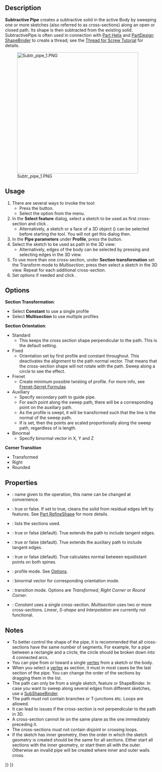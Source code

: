 <languages/>

{{Docnav
|[[PartDesign_SubtractiveLoft|Subtractive loft]]
|[[PartDesign_SubtractiveHelix|Subtractive helix]]
|[[PartDesign_Workbench|PartDesign]]
|IconL=PartDesign_SubtractiveLoft.svg
|IconR=PartDesign_SubtractiveHelix.svg
|IconC=Workbench_PartDesign.svg
}}

{{GuiCommand
|Name=PartDesign SubtractivePipe
|MenuLocation=Part Design → Create a substractive feature → Subtractive pipe
|Workbenches=[[PartDesign_Workbench|PartDesign]]
|Version=0.17
|SeeAlso=[[PartDesign_AdditivePipe|PartDesign AdditivePipe]], [[PartDesign_SubtractiveLoft|PartDesign SubtractiveLoft]]
}}

==Description==

'''Subtractive Pipe''' creates a subtractive solid in the active Body by sweeping one or more sketches (also referred to as cross-sections) along an open or closed path. Its shape is then subtracted from the existing solid. SubtractivePipe is often used in connection with [[Part_Helix|Part Helix]] and [[PartDesign_ShapeBinder|PartDesign ShapeBinder]] to create a thread; see the [[Thread_for_Screw_Tutorial|Thread for Screw Tutorial]] for details.

[[File:Subtr_pipe_1.PNG|400px]]

==Usage==

# There are several ways to invoke the tool:
#* Press the {{Button|[[Image:PartDesign_SubtractivePipe.svg|16px]] [[PartDesign_SubtractivePipe|Subtractive pipe]]}} button.
#* Select the {{MenuCommand|PartDesign → Create a substractive feature → [[Image:PartDesign_SubtractivePipe.svg|16px]] Subtractive pipe}} option from the menu.
# In the '''Select feature''' dialog, select a sketch to be used as first cross-section and click {{Button|OK}}.
#* Alternatively, a sketch or a face of a 3D object ({{Version|0.20}}) can be selected before starting the tool. You will not get this dialog then.
# In the '''Pipe parameters''' under '''Profile''', press the {{Button|Object}} button.
# Select the sketch to be used as path in the 3D view:
#* Alternatively, edges of the body can be selected by pressing {{Button|Add Edge}} and selecting edges in the 3D view. 
# To use more than one cross-section, under '''Section transformation''' set the Transform mode to ''Multisection''; press {{Button|Add Section}} then select a sketch in the 3D view. Repeat for each additional cross-section.
# Set options if needed and click {{Button|OK}}.

==Options==

'''Section Transformation''': 
* Select '''Constant''' to use a single profile
* Select '''Multisection''' to use multiple profiles
'''Section Orientation''':
* Standard
** This keeps the cross section shape perpendicular to the path. This is the default setting.
* Fixed
** Orientation set by first profile and constant throughout. This deactivates the alignment to the path normal vector. That means that the cross-section shape will not rotate with the path. Sweep along a circle to see the effect.
* Frenet
** Create minimum possible twisting of profile. For more info, see [https://en.wikipedia.org/wiki/Frenet%E2%80%93Serret_formulas Frenet-Serret Formulas]
* Auxiliary
** Specify secondary path to guide pipe.
** For each point {{Emphasis|P}} along the sweep path, there will be a corresponding point {{Emphasis|Q}} on the auxiliary path.
** As the profile is swept, it will be transformed such that the {{Emphasis|PQ}} line is the normal of the sweep path.
** If {{Emphasis|Curvelinear equivalence}} is set, then the {{Emphasis|Q}} points are scaled proportionally along the sweep path, regardless of is length.
* Binormal
** Specify binormal vector in X, Y and Z
'''Corner Transition'''
* Transformed
* Right
* Rounded

==Properties==

* {{PropertyData|Label}}: name given to the operation, this name can be changed at convenience.
* {{PropertyData|Refine}}: true or false. If set to true, cleans the solid from residual edges left by features. See [[Part_RefineShape|Part RefineShape]] for more details.
* {{PropertyData|Sections}}: lists the sections used.
* {{PropertyData|Spine Tangent}}: true or false (default). True extends the path to include tangent edges.
* {{PropertyData|Auxiliary Spine Tangent}}: true or false (default). True extends the auxiliary path to include tangent edges.
* {{PropertyData|Auxiliary Curvelinear}}: true or false (default). True calculates normal between equidistant points on both spines.
* {{PropertyData|Mode}}: profile mode. See [[#Options|Options]].
* {{PropertyData|Binormal}}: binormal vector for corresponding orientation mode.
* {{PropertyData|Transition}}: transition mode. Options are ''Transformed'', ''Right Corner'' or ''Round Corner''.
* {{PropertyData|Transformation}}: ''Constant'' uses a single cross-section. ''Multisection'' uses two or more cross-sections. ''Linear'', ''S-shape'' and ''Interpolation'' are currently not functional.

==Notes==

* To better control the shape of the pipe, it is recommended that all cross-sections have the same number of segments. For example, for a pipe between a rectangle and a circle, the circle should be broken down into 4 connected arcs.
* You can pipe from or toward a single [[Glossary#V|vertex]] from a sketch or the body. {{Version|0.20}}
* When you select a [[Glossary#V|vertex]] as section, it must in most cases be the last section of the pipe. You can change the order of the sections by dragging them in the list.
* The path can only be from a single sketch, feature or ShapeBinder. In case you want to sweep along several edges from different sketches, use a [[PartDesign_SubShapeBinder|SubShapeBinder]].
* The path must not contain branches or T-junctions etc. Loops are allowed.
* It can lead to issues if the cross-section is not perpendicular to the path in 3D.
* A cross-section cannot lie on the same plane as the one immediately preceding it.
* The cross-sections must not contain disjoint or crossing loops.
* If the sketch has inner geometry, then the order in which the sketch geometry is created should be the same for all sections. Either start all sections with the inner geometry, or start them all with the outer. Otherwise an invalid pipe will be created where inner and outer walls cross.


{{Docnav
|[[PartDesign_SubtractiveLoft|Subtractive loft]]
|[[PartDesign_SubtractiveHelix|Subtractive helix]]
|[[PartDesign_Workbench|PartDesign]]
|IconL=PartDesign_SubtractiveLoft.svg
|IconR=PartDesign_SubtractiveHelix.svg
|IconC=Workbench_PartDesign.svg
}}

{{PartDesign Tools navi{{#translation:}}}}
{{Userdocnavi{{#translation:}}}}